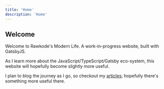 ```yaml
---
title: 'Home'
description: 'Home'
---
```



## Welcome

Welcome to Rawkode's Modern Life. A work-in-progress website, built with GatsbyJS.

As I learn more about the JavaScript/TypeScript/Gatsby eco-system, this website will hopefully become slightly more useful.

I plan to blog the journey as I go, so checkout my [articles](./articles); hopefully there's something more useful there.
